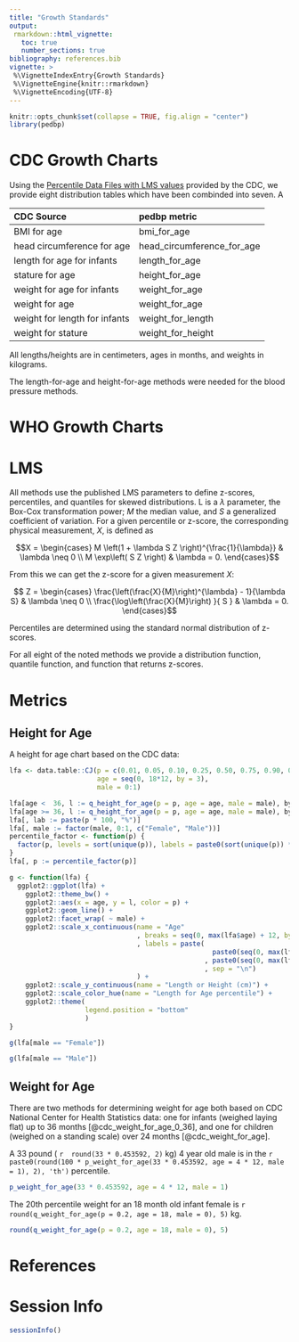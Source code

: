 ```yaml
---
title: "Growth Standards"
output:
 rmarkdown::html_vignette:
   toc: true
   number_sections: true
bibliography: references.bib
vignette: >
 %\VignetteIndexEntry{Growth Standards}
 %\VignetteEngine{knitr::rmarkdown}
 %\VignetteEncoding{UTF-8}
---
```



```r
knitr::opts_chunk$set(collapse = TRUE, fig.align = "center")
library(pedbp)
```


# CDC Growth Charts

Using the [Percentile Data Files with LMS values](https://www.cdc.gov/growthcharts/percentile_data_files.htm)
provided by the CDC, we provide eight distribution tables which have been
combinded into seven.  A

| CDC Source                    | pedbp metric               |
| :---------------------------- | :------------------------- |
| BMI for age                   | bmi_for_age                |
| head circumference for age    | head_circumference_for_age |
| length for age for infants    | length_for_age             |
| stature for age               | height_for_age             |
| weight for age for infants    | weight_for_age             |
| weight for age                | weight_for_age             |
| weight for length for infants | weight_for_length          |
| weight for stature            | weight_for_height          |

All lengths/heights are in centimeters, ages in months, and weights in
kilograms.

The length-for-age and height-for-age methods were needed for the blood
pressure methods.

# WHO Growth Charts

# LMS

All methods use the published LMS parameters to define z-scores,
percentiles, and quantiles for skewed distributions.  L is a $\lambda$
parameter, the Box-Cox transformation power; $M$ the median value, and $S$ a
generalized coefficient of variation.  For a given percentile or z-score, the
corresponding physical measurement, $X,$ is defined as

$$X = \begin{cases}
   M \left(1 + \lambda S Z \right)^{\frac{1}{\lambda}} & \lambda \neq 0 \\
   M \exp\left( S Z \right) & \lambda = 0.
\end{cases}$$

From this we can get the z-score for a given measurement $X:$

$$ Z = \begin{cases}
  \frac{\left(\frac{X}{M}\right)^{\lambda} - 1}{\lambda S} & \lambda \neq 0 \\
  \frac{\log\left(\frac{X}{M}\right) }{ S } & \lambda = 0.
  \end{cases}$$

Percentiles are determined using the standard normal distribution of z-scores.

For all eight of the noted methods we provide a distribution function,
quantile function, and function that returns z-scores.

# Metrics

## Height for Age

A height for age chart based on the CDC data:

```r
lfa <- data.table::CJ(p = c(0.01, 0.05, 0.10, 0.25, 0.50, 0.75, 0.90, 0.95, 0.99),
                      age = seq(0, 18*12, by = 3),
                      male = 0:1)

lfa[age <  36, l := q_height_for_age(p = p, age = age, male = male), by = .(p, age, male)]
lfa[age >= 36, l := q_height_for_age(p = p, age = age, male = male), by = .(p, age, male)]
lfa[, lab := paste(p * 100, "%")]
lfa[, male := factor(male, 0:1, c("Female", "Male"))]
percentile_factor <- function(p) {
  factor(p, levels = sort(unique(p)), labels = paste0(sort(unique(p)) * 100, "th"))
}
lfa[, p := percentile_factor(p)]

g <- function(lfa) {
  ggplot2::ggplot(lfa) +
    ggplot2::theme_bw() +
    ggplot2::aes(x = age, y = l, color = p) +
    ggplot2::geom_line() +
    ggplot2::facet_wrap( ~ male) +
    ggplot2::scale_x_continuous(name = "Age"
                                , breaks = seq(0, max(lfa$age) + 12, by = 12)
                                , labels = paste(
                                                   paste0(seq(0, max(lfa$age) + 12, by = 12), "m")
                                                 , paste0(seq(0, max(lfa$age) + 12, by = 12) / 12, "yr")
                                                 , sep = "\n")
                                ) +
    ggplot2::scale_y_continuous(name = "Length or Height (cm)") +
    ggplot2::scale_color_hue(name = "Length for Age percentile") +
    ggplot2::theme(
                   legend.position = "bottom"
                   )
}
```




```r
g(lfa[male == "Female"])
```




```r
g(lfa[male == "Male"])
```


## Weight for Age

There are two methods for determining weight for age both based on CDC
National Center for Health Statistics data: one for infants (weighed laying
flat) up to 36 months [@cdc_weight_for_age_0_36],
and one for children (weighed on a standing scale) over 24 months
[@cdc_weight_for_age].

A 33 pound (
`r  round(33 * 0.453592, 2) `
kg) 4 year old male is in the
`r  paste0(round(100 * p_weight_for_age(33 * 0.453592, age = 4 * 12, male = 1), 2), 'th')  `
percentile.

```r
p_weight_for_age(33 * 0.453592, age = 4 * 12, male = 1)
```


The 20th percentile weight for an 18 month old infant female is
`r  round(q_weight_for_age(p = 0.2, age = 18, male = 0), 5) `
kg.

```r
round(q_weight_for_age(p = 0.2, age = 18, male = 0), 5)
```






# References
<div id="refs"></div>

# Session Info

```r
sessionInfo()
```

